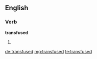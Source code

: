 ==English==

===Verb===
'''transfused'''

# {{en-past of|transfuse}}

[[de:transfused]]
[[mg:transfused]]
[[te:transfused]]